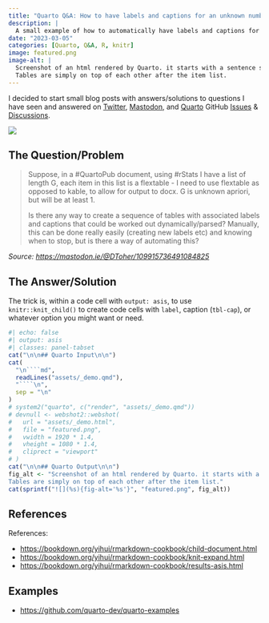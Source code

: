 ```yaml
---
title: "Quarto Q&A: How to have labels and captions for an unknown number of tables?"
description: |
  A small example of how to automatically have labels and captions for an unknown number of tables in Quarto, using `knitr` and R.
date: "2023-03-05"
categories: [Quarto, Q&A, R, knitr]
image: featured.png
image-alt: |
  Screenshot of an html rendered by Quarto. it starts with a sentence saying below are several tables by species of penguins, followed by an item list showing the species and their respective cross-reference to the tables.
  Tables are simply on top of each other after the item list.
---
```


I decided to start small blog posts with answers/solutions to questions I have seen and answered on [Twitter](https://twitter.com/), [Mastodon](https://joinmastodon.org/), and [Quarto](https://quarto.org/) GitHub [Issues](https://github.com/quarto-dev/quarto-cli/issues) & [Discussions](https://github.com/quarto-dev/quarto-cli/discussions).

![](featured.png){fig-alt="Screenshot of an html rendered by Quarto. it starts with a sentence saying below are several tables by species of penguins, followed by an item list showing the species and their respective cross-reference to the tables. Tables are simply on top of each other after the item list." fig-align="center"}

## The Question/Problem

> Suppose, in a #QuartoPub document, using #rStats I have a list of length G, each item in this list is a flextable - I need to use flextable as opposed to kable, to allow for output to docx.
> G is unknown apriori, but will be at least 1.
>
> Is there any way to create a sequence of tables with associated labels and captions that could be worked out dynamically/parsed? 
> Manually, this can be done really easily (creating new labels etc) and knowing when to stop, but is there a way of automating this?

_Source: <https://mastodon.ie/@DToher/109915736491084825>_

## The Answer/Solution

The trick is, within a code cell with `output: asis`, to use `knitr::knit_child()` to create code cells with `label`, caption (`tbl-cap`), or whatever option you might want or need.

```r
#| echo: false
#| output: asis
#| classes: panel-tabset
cat("\n\n## Quarto Input\n\n")
cat(
  "\n````md",
  readLines("assets/_demo.qmd"),
  "````\n",
  sep = "\n"
)
# system2("quarto", c("render", "assets/_demo.qmd"))
# devnull <- webshot2::webshot(
#   url = "assets/_demo.html",
#   file = "featured.png",
#   vwidth = 1920 * 1.4,
#   vheight = 1080 * 1.4,
#   cliprect = "viewport"
# )
cat("\n\n## Quarto Output\n\n")
fig_alt <- "Screenshot of an html rendered by Quarto. it starts with a sentence saying below are several tables by species of penguins, followed by an item list showing the species and their respective cross-reference to the tables.
Tables are simply on top of each other after the item list."
cat(sprintf("![](%s){fig-alt='%s'}", "featured.png", fig_alt))
```

## References

References:

- <https://bookdown.org/yihui/rmarkdown-cookbook/child-document.html>
- <https://bookdown.org/yihui/rmarkdown-cookbook/knit-expand.html>
- <https://bookdown.org/yihui/rmarkdown-cookbook/results-asis.html>

## Examples

- <https://github.com/quarto-dev/quarto-examples>
